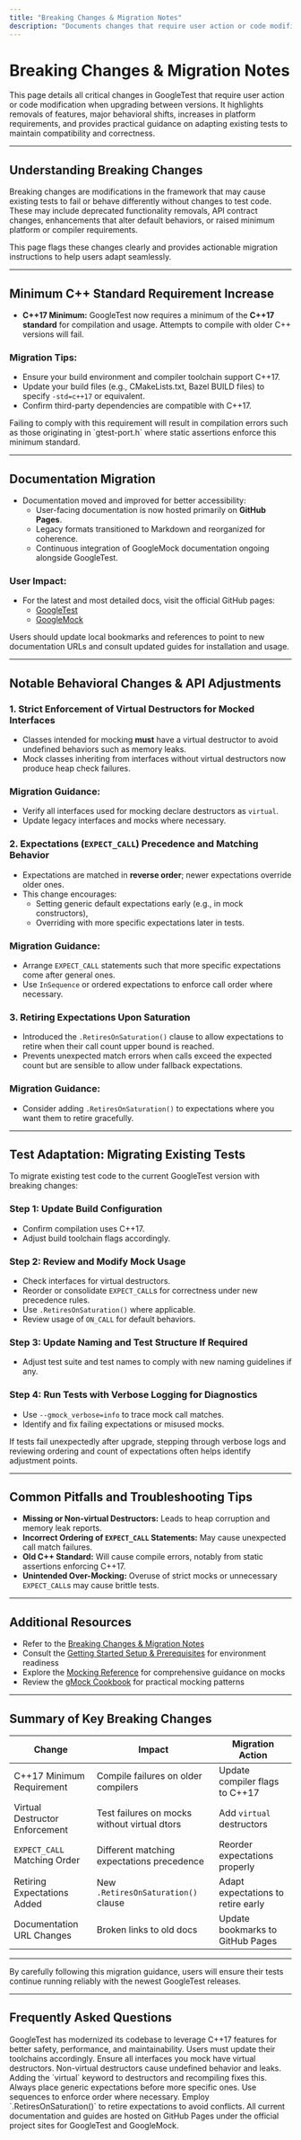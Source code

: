 ```yaml
---
title: "Breaking Changes & Migration Notes"
description: "Documents changes that require user action or code modification when upgrading. Clearly flags removals, major behavioral shifts, or platform requirement increases, and provides guidance on adapting existing tests."
---
```


# Breaking Changes & Migration Notes

This page details all critical changes in GoogleTest that require user action or code modification when upgrading between versions. It highlights removals of features, major behavioral shifts, increases in platform requirements, and provides practical guidance on adapting existing tests to maintain compatibility and correctness.

---

## Understanding Breaking Changes

Breaking changes are modifications in the framework that may cause existing tests to fail or behave differently without changes to test code. These may include deprecated functionality removals, API contract changes, enhancements that alter default behaviors, or raised minimum platform or compiler requirements.

This page flags these changes clearly and provides actionable migration instructions to help users adapt seamlessly.

---

## Minimum C++ Standard Requirement Increase

- **C++17 Minimum:** GoogleTest now requires a minimum of the **C++17 standard** for compilation and usage. Attempts to compile with older C++ versions will fail.

### Migration Tips:
- Ensure your build environment and compiler toolchain support C++17.
- Update your build files (e.g., CMakeLists.txt, Bazel BUILD files) to specify `-std=c++17` or equivalent.
- Confirm third-party dependencies are compatible with C++17.

<Note>
Failing to comply with this requirement will result in compilation errors such as those originating in `gtest-port.h` where static assertions enforce this minimum standard.
</Note>

---

## Documentation Migration

- Documentation moved and improved for better accessibility:
  - User-facing documentation is now hosted primarily on **GitHub Pages**.
  - Legacy formats transitioned to Markdown and reorganized for coherence.
  - Continuous integration of GoogleMock documentation ongoing alongside GoogleTest.

### User Impact:
- For the latest and most detailed docs, visit the official GitHub pages:
  - [GoogleTest](https://google.github.io/googletest/)
  - [GoogleMock](https://google.github.io/googletest/gmock_for_dummies.html)

<Info>
Users should update local bookmarks and references to point to new documentation URLs and consult updated guides for installation and usage.
</Info>

---

## Notable Behavioral Changes & API Adjustments

### 1. Strict Enforcement of Virtual Destructors for Mocked Interfaces

- Classes intended for mocking **must** have a virtual destructor to avoid undefined behaviors such as memory leaks.
- Mock classes inheriting from interfaces without virtual destructors now produce heap check failures.

### Migration Guidance:
- Verify all interfaces used for mocking declare destructors as `virtual`.
- Update legacy interfaces and mocks where necessary.

### 2. Expectations (`EXPECT_CALL`) Precedence and Matching Behavior

- Expectations are matched in **reverse order**; newer expectations override older ones.
- This change encourages:
  - Setting generic default expectations early (e.g., in mock constructors),
  - Overriding with more specific expectations later in tests.

### Migration Guidance:
- Arrange `EXPECT_CALL` statements such that more specific expectations come after general ones.
- Use `InSequence` or ordered expectations to enforce call order where necessary.

### 3. Retiring Expectations Upon Saturation

- Introduced the `.RetiresOnSaturation()` clause to allow expectations to retire when their call count upper bound is reached.
- Prevents unexpected match errors when calls exceed the expected count but are sensible to allow under fallback expectations.

### Migration Guidance:
- Consider adding `.RetiresOnSaturation()` to expectations where you want them to retire gracefully.

---

## Test Adaptation: Migrating Existing Tests

To migrate existing test code to the current GoogleTest version with breaking changes:

### Step 1: Update Build Configuration

- Confirm compilation uses C++17.
- Adjust build toolchain flags accordingly.

### Step 2: Review and Modify Mock Usage

- Check interfaces for virtual destructors.
- Reorder or consolidate `EXPECT_CALL`s for correctness under new precedence rules.
- Use `.RetiresOnSaturation()` where applicable.
- Review usage of `ON_CALL` for default behaviors.

### Step 3: Update Naming and Test Structure If Required

- Adjust test suite and test names to comply with new naming guidelines if any.

### Step 4: Run Tests with Verbose Logging for Diagnostics

- Use `--gmock_verbose=info` to trace mock call matches.
- Identify and fix failing expectations or misused mocks.

<Tip>
If tests fail unexpectedly after upgrade, stepping through verbose logs and reviewing ordering and count of expectations often helps identify adjustment points.
</Tip>

---

## Common Pitfalls and Troubleshooting Tips

- **Missing or Non-virtual Destructors:** Leads to heap corruption and memory leak reports.
- **Incorrect Ordering of `EXPECT_CALL` Statements:** May cause unexpected call match failures.
- **Old C++ Standard:** Will cause compile errors, notably from static assertions enforcing C++17.
- **Unintended Over-Mocking:** Overuse of strict mocks or unnecessary `EXPECT_CALL`s may cause brittle tests.

---

## Additional Resources

- Refer to the [Breaking Changes & Migration Notes](https://google.github.io/googletest/changelog/upgrade-migration/breaking-changes)
- Consult the [Getting Started Setup & Prerequisites](../getting-started/setup-prerequisites/system-requirements) for environment readiness
- Explore the [Mocking Reference](../api-reference/mocking-framework/reference) for comprehensive guidance on mocks
- Review the [gMock Cookbook](https://google.github.io/googletest/gmock_cook_book.html) for practical mocking patterns

---

## Summary of Key Breaking Changes

| Change                         | Impact                                      | Migration Action                      |
| ------------------------------ | -------------------------------------------- | ----------------------------------- |
| C++17 Minimum Requirement      | Compile failures on older compilers          | Update compiler flags to C++17       |
| Virtual Destructor Enforcement | Test failures on mocks without virtual dtors | Add `virtual` destructors            |
| `EXPECT_CALL` Matching Order   | Different matching expectations precedence   | Reorder expectations properly       |
| Retiring Expectations Added    | New `.RetiresOnSaturation()` clause           | Adapt expectations to retire early  |
| Documentation URL Changes      | Broken links to old docs                      | Update bookmarks to GitHub Pages     |

---

By carefully following this migration guidance, users will ensure their tests continue running reliably with the newest GoogleTest releases.

---

## Frequently Asked Questions

<AccordionGroup title="FAQs on Breaking Changes & Migration">
<Accordion title="Why does GoogleTest now require C++17?">
GoogleTest has modernized its codebase to leverage C++17 features for better safety, performance, and maintainability. Users must update their toolchains accordingly.
</Accordion>
<Accordion title="My existing tests fail due to virtual destructor issues. What now?">
Ensure all interfaces you mock have virtual destructors. Non-virtual destructors cause undefined behavior and leaks. Adding the `virtual` keyword to destructors and recompiling fixes this.
</Accordion>
<Accordion title="How to manage change in expectation precedence?">
Always place generic expectations before more specific ones. Use sequences to enforce order where necessary. Employ `.RetiresOnSaturation()` to retire expectations to avoid conflicts.
</Accordion>
<Accordion title="Where can I find updated documentation?">
All current documentation and guides are hosted on GitHub Pages under the official project sites for GoogleTest and GoogleMock.
</Accordion>
</AccordionGroup>
